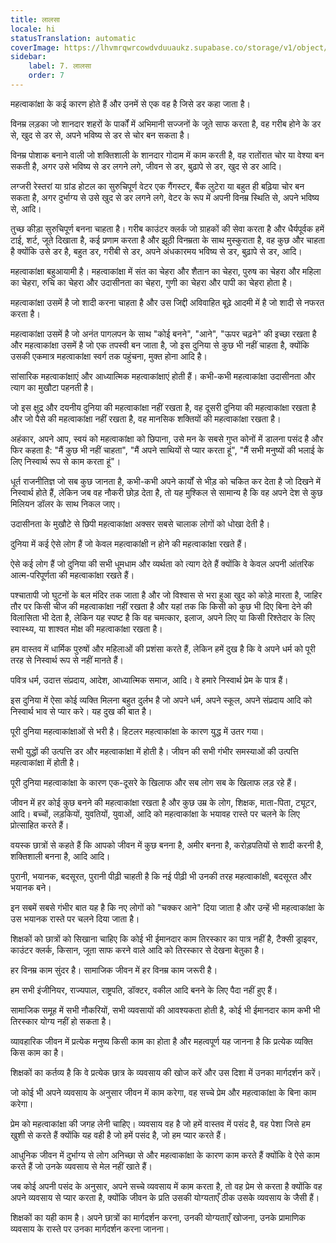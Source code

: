 ```yaml
---
title: लालसा
locale: hi
statusTranslation: automatic
coverImage: https://lhvmrqwrcowdvduuaukz.supabase.co/storage/v1/object/public/strapi-uploads/small_cover-educacion-fundamental.webp-2d51a7828a2b1309555be27f7e2a61a0.webp
sidebar:
    label: 7. लालसा
    order: 7
---
```

महत्वाकांक्षा के कई कारण होते हैं और उनमें से एक वह है जिसे डर कहा जाता है।

विनम्र लड़का जो शानदार शहरों के पार्कों में अभिमानी सज्जनों के जूते साफ करता है, वह गरीब होने के डर से, खुद से डर से, अपने भविष्य से डर से चोर बन सकता है।

विनम्र पोशाक बनाने वाली जो शक्तिशाली के शानदार गोदाम में काम करती है, वह रातोंरात चोर या वेश्या बन सकती है, अगर उसे भविष्य से डर लगने लगे, जीवन से डर, बुढ़ापे से डर, खुद से डर आदि।

लग्जरी रेस्तरां या ग्रांड होटल का सुरुचिपूर्ण वेटर एक गैंगस्टर, बैंक लुटेरा या बहुत ही बढ़िया चोर बन सकता है, अगर दुर्भाग्य से उसे खुद से डर लगने लगे, वेटर के रूप में अपनी विनम्र स्थिति से, अपने भविष्य से, आदि।

तुच्छ कीड़ा सुरुचिपूर्ण बनना चाहता है। गरीब काउंटर क्लर्क जो ग्राहकों की सेवा करता है और धैर्यपूर्वक हमें टाई, शर्ट, जूते दिखाता है, कई प्रणाम करता है और झूठी विनम्रता के साथ मुस्कुराता है, वह कुछ और चाहता है क्योंकि उसे डर है, बहुत डर, गरीबी से डर, अपने अंधकारमय भविष्य से डर, बुढ़ापे से डर, आदि।

महत्वाकांक्षा बहुआयामी है। महत्वाकांक्षा में संत का चेहरा और शैतान का चेहरा, पुरुष का चेहरा और महिला का चेहरा, रुचि का चेहरा और उदासीनता का चेहरा, गुणी का चेहरा और पापी का चेहरा होता है।

महत्वाकांक्षा उसमें है जो शादी करना चाहता है और उस जिद्दी अविवाहित बूढ़े आदमी में है जो शादी से नफरत करता है।

महत्वाकांक्षा उसमें है जो अनंत पागलपन के साथ "कोई बनने", "आने", "ऊपर चढ़ने" की इच्छा रखता है और महत्वाकांक्षा उसमें है जो एक तपस्वी बन जाता है, जो इस दुनिया से कुछ भी नहीं चाहता है, क्योंकि उसकी एकमात्र महत्वाकांक्षा स्वर्ग तक पहुंचना, मुक्त होना आदि है।

सांसारिक महत्वाकांक्षाएं और आध्यात्मिक महत्वाकांक्षाएं होती हैं। कभी-कभी महत्वाकांक्षा उदासीनता और त्याग का मुखौटा पहनती है।

जो इस क्षुद्र और दयनीय दुनिया की महत्वाकांक्षा नहीं रखता है, वह दूसरी दुनिया की महत्वाकांक्षा रखता है और जो पैसे की महत्वाकांक्षा नहीं रखता है, वह मानसिक शक्तियों की महत्वाकांक्षा रखता है।

अहंकार, अपने आप, स्वयं को महत्वाकांक्षा को छिपाना, उसे मन के सबसे गुप्त कोनों में डालना पसंद है और फिर कहता है: "मैं कुछ भी नहीं चाहता", "मैं अपने साथियों से प्यार करता हूं", "मैं सभी मनुष्यों की भलाई के लिए निस्वार्थ रूप से काम करता हूं"।

धूर्त राजनीतिज्ञ जो सब कुछ जानता है, कभी-कभी अपने कार्यों से भीड़ को चकित कर देता है जो दिखने में निस्वार्थ होते हैं, लेकिन जब वह नौकरी छोड़ देता है, तो यह मुश्किल से सामान्य है कि वह अपने देश से कुछ मिलियन डॉलर के साथ निकल जाए।

उदासीनता के मुखौटे से छिपी महत्वाकांक्षा अक्सर सबसे चालाक लोगों को धोखा देती है।

दुनिया में कई ऐसे लोग हैं जो केवल महत्वाकांक्षी न होने की महत्वाकांक्षा रखते हैं।

ऐसे कई लोग हैं जो दुनिया की सभी धूमधाम और व्यर्थता को त्याग देते हैं क्योंकि वे केवल अपनी आंतरिक आत्म-परिपूर्णता की महत्वाकांक्षा रखते हैं।

पश्चातापी जो घुटनों के बल मंदिर तक जाता है और जो विश्वास से भरा हुआ खुद को कोड़े मारता है, जाहिर तौर पर किसी चीज की महत्वाकांक्षा नहीं रखता है और यहां तक कि किसी को कुछ भी दिए बिना देने की विलासिता भी देता है, लेकिन यह स्पष्ट है कि वह चमत्कार, इलाज, अपने लिए या किसी रिश्तेदार के लिए स्वास्थ्य, या शाश्वत मोक्ष की महत्वाकांक्षा रखता है।

हम वास्तव में धार्मिक पुरुषों और महिलाओं की प्रशंसा करते हैं, लेकिन हमें दुख है कि वे अपने धर्म को पूरी तरह से निस्वार्थ रूप से नहीं मानते हैं।

पवित्र धर्म, उदात्त संप्रदाय, आदेश, आध्यात्मिक समाज, आदि। वे हमारे निस्वार्थ प्रेम के पात्र हैं।

इस दुनिया में ऐसा कोई व्यक्ति मिलना बहुत दुर्लभ है जो अपने धर्म, अपने स्कूल, अपने संप्रदाय आदि को निस्वार्थ भाव से प्यार करे। यह दुख की बात है।

पूरी दुनिया महत्वाकांक्षाओं से भरी है। हिटलर महत्वाकांक्षा के कारण युद्ध में उतर गया।

सभी युद्धों की उत्पत्ति डर और महत्वाकांक्षा में होती है। जीवन की सभी गंभीर समस्याओं की उत्पत्ति महत्वाकांक्षा में होती है।

पूरी दुनिया महत्वाकांक्षा के कारण एक-दूसरे के खिलाफ और सब लोग सब के खिलाफ लड़ रहे हैं।

जीवन में हर कोई कुछ बनने की महत्वाकांक्षा रखता है और कुछ उम्र के लोग, शिक्षक, माता-पिता, ट्यूटर, आदि। बच्चों, लड़कियों, युवतियों, युवाओं, आदि को महत्वाकांक्षा के भयावह रास्ते पर चलने के लिए प्रोत्साहित करते हैं।

वयस्क छात्रों से कहते हैं कि आपको जीवन में कुछ बनना है, अमीर बनना है, करोड़पतियों से शादी करनी है, शक्तिशाली बनना है, आदि आदि।

पुरानी, ​​भयानक, बदसूरत, पुरानी पीढ़ी चाहती है कि नई पीढ़ी भी उनकी तरह महत्वाकांक्षी, बदसूरत और भयानक बने।

इन सबमें सबसे गंभीर बात यह है कि नए लोगों को "चक्कर आने" दिया जाता है और उन्हें भी महत्वाकांक्षा के उस भयानक रास्ते पर चलने दिया जाता है।

शिक्षकों को छात्रों को सिखाना चाहिए कि कोई भी ईमानदार काम तिरस्कार का पात्र नहीं है, टैक्सी ड्राइवर, काउंटर क्लर्क, किसान, जूता साफ करने वाले आदि को तिरस्कार से देखना बेतुका है।

हर विनम्र काम सुंदर है। सामाजिक जीवन में हर विनम्र काम जरूरी है।

हम सभी इंजीनियर, राज्यपाल, राष्ट्रपति, डॉक्टर, वकील आदि बनने के लिए पैदा नहीं हुए हैं।

सामाजिक समूह में सभी नौकरियों, सभी व्यवसायों की आवश्यकता होती है, कोई भी ईमानदार काम कभी भी तिरस्कार योग्य नहीं हो सकता है।

व्यावहारिक जीवन में प्रत्येक मनुष्य किसी काम का होता है और महत्वपूर्ण यह जानना है कि प्रत्येक व्यक्ति किस काम का है।

शिक्षकों का कर्तव्य है कि वे प्रत्येक छात्र के व्यवसाय की खोज करें और उस दिशा में उनका मार्गदर्शन करें।

जो कोई भी अपने व्यवसाय के अनुसार जीवन में काम करेगा, वह सच्चे प्रेम और महत्वाकांक्षा के बिना काम करेगा।

प्रेम को महत्वाकांक्षा की जगह लेनी चाहिए। व्यवसाय वह है जो हमें वास्तव में पसंद है, वह पेशा जिसे हम खुशी से करते हैं क्योंकि यह वही है जो हमें पसंद है, जो हम प्यार करते हैं।

आधुनिक जीवन में दुर्भाग्य से लोग अनिच्छा से और महत्वाकांक्षा के कारण काम करते हैं क्योंकि वे ऐसे काम करते हैं जो उनके व्यवसाय से मेल नहीं खाते हैं।

जब कोई अपनी पसंद के अनुसार, अपने सच्चे व्यवसाय में काम करता है, तो वह प्रेम से करता है क्योंकि वह अपने व्यवसाय से प्यार करता है, क्योंकि जीवन के प्रति उसकी योग्यताएँ ठीक उसके व्यवसाय के जैसी हैं।

शिक्षकों का यही काम है। अपने छात्रों का मार्गदर्शन करना, उनकी योग्यताएँ खोजना, उनके प्रामाणिक व्यवसाय के रास्ते पर उनका मार्गदर्शन करना जानना।
